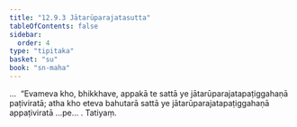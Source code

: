 ```yaml
---
title: "12.9.3 Jātarūparajatasutta"
tableOfContents: false
sidebar:
  order: 4
type: "tipitaka"
basket: "su"
book: "sn-maha"
---
```



<DynamicBreadcrumb />

<Division number="1153" book="sn-maha">

<Paragraph number="2486" book="sn-maha">
…  “Evameva kho, bhikkhave, appakā te sattā ye jātarūparajatapaṭiggahaṇā paṭiviratā; atha kho eteva bahutarā sattā ye jātarūparajatapaṭiggahaṇā appaṭiviratā …pe… .

</Paragraph>
</Division>

<Paragraph number="2487" type="center" book="sn-maha">
Tatiyaṃ.
</Paragraph>